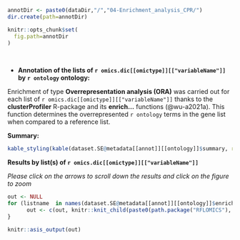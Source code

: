 
```r
annotDir <- paste0(dataDir,"/","04-Enrichment_analysis_CPR/")
dir.create(path=annotDir)

knitr::opts_chunk$set(
  fig.path=annotDir
)
```

<br>

* **Annotation of the lists of `r omics.dic[[omictype]][["variableName"]]` by `r ontology` ontology:**

Enrichment of type **Overrepresentation analysis (ORA)** was carried out for each list of `r omics.dic[[omictype]][["variableName"]]` 
thanks to the **clusterProfiler** R-package and its **enrich...** functions (@wu-a2021a).
This function determines the overrepresented `r ontology` terms in the gene list when compared to a reference list. 

**Summary:**

<!-- ### summary per ontology and per contrast -->

```r
kable_styling(kable(dataset.SE@metadata[[annot]][[ontology]]$summary, row.names=FALSE, caption=NULL, format="html"), font_size=12)
```

**Results by list(s) of `r omics.dic[[omictype]][["variableName"]]`**

*Please click on the arrows to scroll down the results and click on the figure to zoom*

```r
out <- NULL
for (listname  in names(dataset.SE@metadata[[annot]][[ontology]]$enrichResult)){
      out <- c(out, knitr::knit_child(paste0(path.package("RFLOMICS"), "/RFLOMICSapp/","report_06_annot_enrich_per_list_per_Domain_CPR.Rmd"), quiet=TRUE))
}

knitr::asis_output(out)
```




